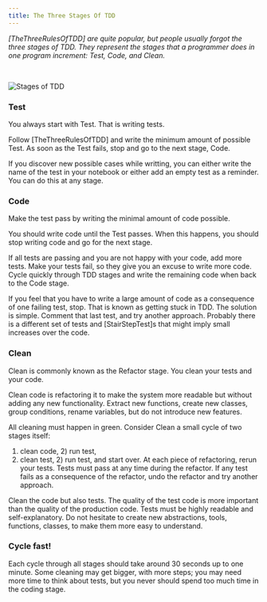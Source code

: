```yaml
---
title: The Three Stages Of TDD
---
```


_[TheThreeRulesOfTDD] are quite popular, 
but people usually forgot the three stages of TDD. 
They represent the stages that a programmer does in one program increment: 
Test, Code, and Clean._

<br />

![Stages of TDD](/images/testing/stages-of-tdd.png)

### Test

You always start with Test. That is writing tests. 

Follow [TheThreeRulesOfTDD] and write the minimum amount of possible Test. 
As soon as the Test fails, stop and go to the next stage, Code.

If you discover new possible cases while writting, 
you can either write the name of the test in your notebook 
or either add an empty test as a reminder. 
You can do this at any stage.

### Code

Make the test pass by writing the minimal amount of code possible. 

You should write code until the Test passes. 
When this happens, you should stop writing code and go for the next stage.

If all tests are passing and you are not happy with your code, add more tests.
Make your tests fail, so they give you an excuse to write more code. 
Cycle quickly through TDD stages and write the remaining code 
when back to the Code stage.

If you feel that you have to write a large amount of code as a consequence 
of one failing test, stop.
That is known as getting stuck in TDD. 
The solution is simple. 
Comment that last test, and try another approach. 
Probably there is a different set of tests and [StairStepTest]s that might 
imply small increases over the code.

### Clean

Clean is commonly known as the Refactor stage. You clean your tests and your code.

Clean code is refactoring it to make the system more readable 
but without adding any new functionality. 
Extract new functions, create new classes, group conditions, rename variables, 
but do not introduce new features.

All cleaning must happen in green. 
Consider Clean a small cycle of two stages itself: 
1) clean code, 2) run test, 
1) clean test, 2) run test, 
and start over. 
At each piece of refactoring, rerun your tests.
Tests must pass at any time during the refactor. 
If any test fails as a consequence of the refactor, 
undo the refactor and try another approach.

Clean the code but also tests. 
The quality of the test code is more important than the quality of 
the production code. Tests must be highly readable and self-explanatory. 
Do not hesitate to create new abstractions, tools, functions, classes, 
to make them more easy to understand.

### Cycle fast!

Each cycle through all stages should take around 30 seconds up to one minute. 
Some cleaning may get bigger, with more steps; 
you may need more time to think about tests, 
but you never should spend too much time in the coding stage.